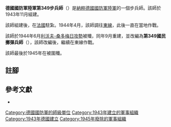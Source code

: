 {{infobox military unit
|unit_name = 德國國防軍陸軍第349步兵師<br/>德國國防軍陸軍第349國民擲彈兵師
|image =
|image_size =
|dates = 1943年11月至1945年4月
|country = {{flag|Nazi Germany}}
|branch = [[納粹德國陸軍|陸軍]]
|type = [[步兵|步兵]]
|role =
|size = [[师_(军队)|師]]
|command_structure =
|garrison =
|garrison_label =
|nickname =
|motto =
|colors =
|colors_label =
|march =
|mascot =
|battles =
}}

'''德國國防軍陸軍第349步兵師'''（{{lang-de|'''349. Infanterie-Division'''}}）是[[納粹德國|納粹德國]][[德國國防軍|國防軍]][[納粹德國陸軍|陸軍]]的一個步兵師。該師於1943年11月組建{{cfn|Mitcham|y=2007}}。

該師組建後，在[[法國|法國]]駐紮。1944年4月，該師調往[[苏德战争|東線]]，此後一直在當地作戰。

該師於1944年6月[[利沃夫-桑多梅日攻勢|利沃夫-桑多梅日攻勢]]被殲，同年9月重建，並改編為'''第349國民擲彈兵師'''（{{lang-de|'''349. Volksgrenadier-Division'''}}），該師改編後，繼續在東線作戰。

該師最後於1945年在{{Link-en|海利根貝爾口袋|Heiligenbeil Pocket|海利根貝爾口袋}}被圍殲。

== 註腳 ==
{{reflist}}

== 參考文獻 ==
* {{Cite book|last=Mitcham|first=Samuel W.|title=German Order of Battle. Volume Two: 291st-999th Infantry Divisions, Named Infantry Divisions, and Special Divisions in WWII|publisher=Stackpole Books|year=2007|isbn=9780811734165|location=|author-link=Samuel W. Mitcham|ref={{sfnRef|Mitcham|y=2007}}}}

{{mil-stub}}
{{德國國防軍陸軍的步兵師}}
[[Category:德國國防軍的師級單位|Category:德國國防軍的師級單位]]
[[Category:1943年建立的軍事組織|Category:1943年建立的軍事組織]]
[[Category:1943年德國建立|Category:1943年德國建立]]
[[Category:1945年廢除的軍事組織|Category:1945年廢除的軍事組織]]